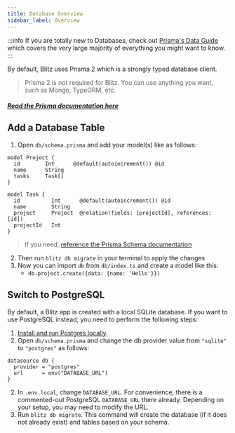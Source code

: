 ```yaml
---
title: Database Overview
sidebar_label: Overview
---
```


:::info
If you are totally new to Databases, check out [Prisma's Data Guide](https://www.prisma.io/dataguide/) which covers the very large majority of everything you might want to know.
:::

By default, Blitz uses Prisma 2 which is a strongly typed database client.

> Prisma 2 is not required for Blitz. You can use anything you want, such as Mongo, TypeORM, etc.

##### [Read the Prisma documentation here](https://www.prisma.io/docs/understand-prisma/introduction)

## Add a Database Table

1. Open `db/schema.prisma` and add your model(s) like as follows:

```prisma
model Project {
  id        Int      @default(autoincrement()) @id
  name      String
  tasks     Task[]
}

model Task {
  id          Int      @default(autoincrement()) @id
  name        String
  project     Project  @relation(fields: [projectId], references: [id])
  projectId   Int
}
```

> If you need, [reference the Prisma Schema documentation](https://www.prisma.io/docs/reference/tools-and-interfaces/prisma-schema/data-model)

2. Then run `blitz db migrate` in your terminal to apply the changes
3. Now you can import `db` from `db/index.ts` and create a model like this:
   - `db.project.create({data: {name: 'Hello'}})`

## Switch to PostgreSQL

By default, a Blitz app is created with a local SQLite database. If you want to use PostgreSQL instead, you need to perform the following steps:

1. [Install and run Postgres locally](./postgres.mdx).
1. Open `db/schema.prisma` and change the db provider value from `"sqlite"` to `"postgres"` as follows:

```prisma
datasource db {
  provider = "postgres"
  url      = env("DATABASE_URL")
}
```

2. In `.env.local`, change `DATABASE_URL`. For convenience, there is a commented-out PostgreSQL `DATABASE_URL` there already. Depending on your setup, you may need to modify the URL.
3. Run `blitz db migrate`. This command will create the database (if it does not already exist) and tables based on your schema.
